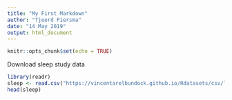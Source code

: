 ```yaml
---
title: "My First Markdown"
author: "Tjeerd Piersma"
date: "14 May 2019"
output: html_document
---
```


```r
knitr::opts_chunk$set(echo = TRUE)
```

Download sleep study data

```r
library(readr)
sleep <- read.csv("https://vincentarelbundock.github.io/Rdatasets/csv/lme4/sleepstudy.csv")
head(sleep)
```

